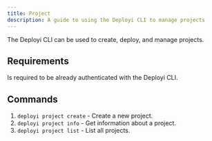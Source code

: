 ```yaml
---
title: Project
description: A guide to using the Deployi CLI to manage projects
---
```



The Deployi CLI can be used to create, deploy, and manage projects.

## Requirements

Is required to be already authenticated with the Deployi CLI.

## Commands

1. `deployi project create` - Create a new project.
2. `deployi project info` - Get information about a project.
3. `deployi project list` - List all projects.

